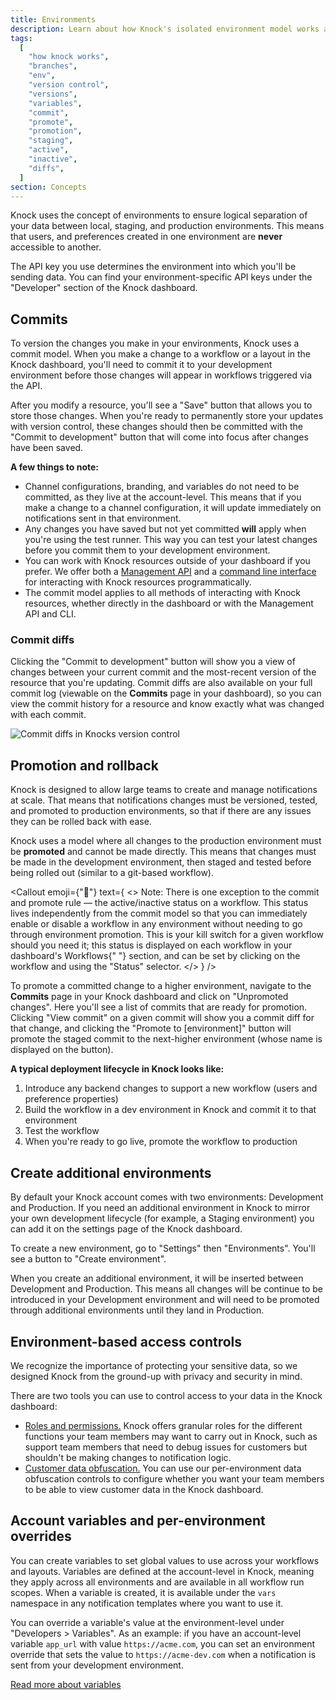 ```yaml
---
title: Environments
description: Learn about how Knock's isolated environment model works and how it fits into your system development lifecycle.
tags:
  [
    "how knock works",
    "branches",
    "env",
    "version control",
    "versions",
    "variables",
    "commit",
    "promote",
    "promotion",
    "staging",
    "active",
    "inactive",
    "diffs",
  ]
section: Concepts
---
```


Knock uses the concept of environments to ensure logical separation of your data between
local, staging, and production environments. This means that users, and preferences created
in one environment are **never** accessible to another.

The API key you use determines the environment into which you'll be sending data. You can find your environment-specific API keys under the "Developer" section of the Knock dashboard.

## Commits

To version the changes you make in your environments, Knock uses a commit model. When you make a change to a workflow or a layout in the Knock dashboard, you'll need to commit it to your development environment before those changes will appear in workflows triggered via the API.

After you modify a resource, you'll see a "Save" button that allows you to store those changes. When you're ready to permanently store your updates with version control, these changes should then be committed with the "Commit to development" button that will come into focus after changes have been saved.

**A few things to note:**

- Channel configurations, branding, and variables do not need to be committed, as they live at the account-level. This means that if you make a change to a channel configuration, it will update immediately on notifications sent in that environment.
- Any changes you have saved but not yet committed **will** apply when you're using the test runner. This way you can test your latest changes before you commit them to your development environment.
- You can work with Knock resources outside of your dashboard if you prefer. We offer both a [Management API](/developer-tools/management-api) and a [command line interface](/developer-tools/knock-cli) for interacting with Knock resources programmatically.
- The commit model applies to all methods of interacting with Knock resources, whether directly in the dashboard or with the Management API and CLI.

### Commit diffs

Clicking the "Commit to development" button will show you a view of changes between your current commit and the most-recent version of the resource that you're updating. Commit diffs are also available on your full commit log (viewable on the **Commits** page in your dashboard), so you can view the commit history for a resource and know exactly what was changed with each commit.

![Commit diffs in Knocks version control](/images/commit-diff-showcase.gif)

## Promotion and rollback

Knock is designed to allow large teams to create and manage notifications at scale. That means that
notifications changes must be versioned, tested, and promoted to production environments, so that if there are
any issues they can be rolled back with ease.

Knock uses a model where all changes to the production environment must be **promoted** and cannot be made directly.
This means that changes must be made in the development environment, then staged and tested before being rolled out (similar to a git-based workflow).

<Callout
  emoji={"🚨"}
  text={
    <>
      <span className="font-bold">Note:</span> There is one exception to the
      commit and promote rule — the active/inactive status on a workflow. This
      status lives independently from the commit model so that you can
      immediately enable or disable a workflow in any environment without
      needing to go through environment promotion. This is your kill switch for
      a given workflow should you need it; this status is displayed on each
      workflow in your dashboard's <span className="font-bold">Workflows</span>{" "}
      section, and can be set by clicking on the workflow and using the "Status"
      selector.
    </>
  }
/>

To promote a committed change to a higher environment, navigate to the **Commits** page in your Knock dashboard and click on "Unpromoted changes". Here you'll see a list of commits that are ready for promotion. Clicking "View commit" on a given commit will show you a commit diff for that change, and clicking the "Promote to [environment]" button will promote the staged commit to the next-higher environment (whose name is displayed on the button).

**A typical deployment lifecycle in Knock looks like:**

1. Introduce any backend changes to support a new workflow (users and preference properties)
2. Build the workflow in a dev environment in Knock and commit it to that environment
3. Test the workflow
4. When you're ready to go live, promote the workflow to production

## Create additional environments

By default your Knock account comes with two environments: Development and Production. If you need an additional environment in Knock to mirror your own development lifecycle (for example, a Staging environment) you can add it on the settings page of the Knock dashboard.

To create a new environment, go to "Settings" then "Environments". You'll see a button to "Create environment".

When you create an additional environment, it will be inserted between Development and Production. This means all changes will be continue to be introduced in your Development environment and will need to be promoted through additional environments until they land in Production.

## Environment-based access controls

We recognize the importance of protecting your sensitive data, so we designed Knock from the ground-up with privacy and security in mind.

There are two tools you can use to control access to your data in the Knock dashboard:

- [Roles and permissions.](/manage-your-account/roles-and-permissions) Knock offers granular roles for the different functions your team members may want to carry out in Knock, such as support team members that need to debug issues for customers but shouldn't be making changes to notification logic.
- [Customer data obfuscation.](/manage-your-account/data-obfuscation) You can use our per-environment data obfuscation controls to configure whether you want your team members to be able to view customer data in the Knock dashboard.

## Account variables and per-environment overrides

You can create variables to set global values to use across your workflows and layouts. Variables are defined at the account-level in Knock, meaning they apply across all environments and are available in all workflow run scopes. When a variable is created, it is available under the `vars` namespace in any notification templates where you want to use it.

You can override a variable's value at the environment-level under "Developers > Variables". As an example: if you have an account-level variable `app_url` with value `https://acme.com`, you can set an environment override that sets the value to `https://acme-dev.com` when a notification is sent from your development environment.

[Read more about variables](/send-and-manage-data/variables)

